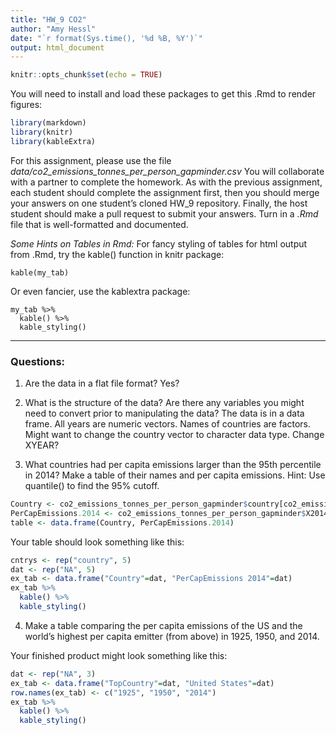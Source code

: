 ```yaml
---
title: "HW_9 CO2"
author: "Amy Hessl"
date: "`r format(Sys.time(), '%d %B, %Y')`"
output: html_document
---
```


```r
knitr::opts_chunk$set(echo = TRUE)
```

You will need to install and load these packages to get this .Rmd to render figures:
```r
library(markdown)
library(knitr)
library(kableExtra)
```

For this assignment, please use the file _data/co2_emissions_tonnes_per_person_gapminder.csv_
You will collaborate with a partner to complete the homework. As with the previous assignment, each student should complete the assignment first, then you should merge your answers on one student's cloned HW_9 repository.  Finally, the host student should make a pull request to submit your answers. 
Turn in a _.Rmd_ file that is well-formatted and documented.

*Some Hints on Tables in Rmd:*
For fancy styling of tables for html output from .Rmd, try the kable() function in knitr package:
```
kable(my_tab)
```

Or even fancier, use the kablextra package:
```
my_tab %>%
  kable() %>%
  kable_styling()
```


***
### Questions:

1. Are the data in a flat file format? 
Yes?
2. What is the structure of the data?  Are there any variables you might need to convert prior to manipulating the data?
The data is in a data frame. All years are numeric vectors. Names of countries are factors. Might want to change the country vector to character data type. Change XYEAR?

3. What countries had per capita emissions larger than the 95th percentile in 2014? Make a table of their names and per capita emissions. Hint: Use quantile() to find the 95% cutoff.

```r
Country <- co2_emissions_tonnes_per_person_gapminder$country[co2_emissions_tonnes_per_person_gapminder$X2014 > quantile(co2_emissions_tonnes_per_person_gapminder$X2014, probs = c(0.95))]
PerCapEmissions.2014 <- co2_emissions_tonnes_per_person_gapminder$X2014[co2_emissions_tonnes_per_person_gapminder$X2014 > quantile(co2_emissions_tonnes_per_person_gapminder$X2014, probs = c(0.95))]
table <- data.frame(Country, PerCapEmissions.2014)
```

Your table should look something like this:
```r
cntrys <- rep("country", 5)
dat <- rep("NA", 5)
ex_tab <- data.frame("Country"=dat, "PerCapEmissions 2014"=dat)
ex_tab %>%
  kable() %>%
  kable_styling()
```

4. Make a table comparing the per capita emissions of the US and the world's highest per capita emitter (from above)  in 1925, 1950, and 2014.  

Your finished product might look something like this:
```r
dat <- rep("NA", 3)
ex_tab <- data.frame("TopCountry"=dat, "United States"=dat)
row.names(ex_tab) <- c("1925", "1950", "2014")
ex_tab %>%
  kable() %>%
  kable_styling()

```

